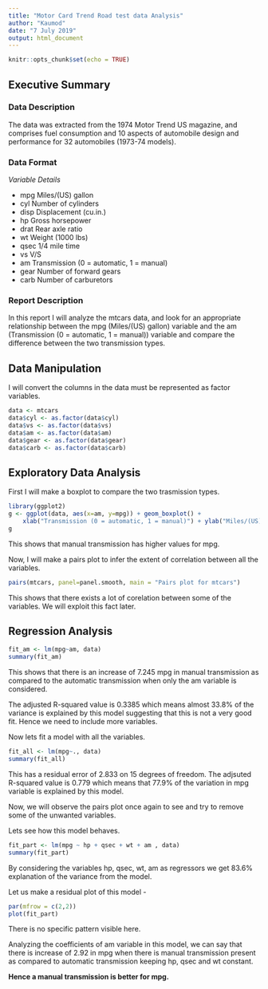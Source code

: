 ---
title: "Motor Card Trend Road test data Analysis"
author: "Kaumod"
date: "7 July 2019"
output: html_document
---

```{r setup, include=FALSE}
knitr::opts_chunk$set(echo = TRUE)
```

## Executive Summary

### Data Description

The data was extracted from the 1974 Motor Trend US magazine, and comprises fuel consumption and 10 aspects of automobile design and performance for 32 automobiles (1973-74 models).

### Data Format

*Variable Details*

- mpg	    Miles/(US) gallon
- cyl	    Number of cylinders
- disp	    Displacement (cu.in.)
- hp	    Gross horsepower
- drat	    Rear axle ratio
- wt	    Weight (1000 lbs)
- qsec	    1/4 mile time
- vs	    V/S
- am	    Transmission (0 = automatic, 1 = manual)
- gear	    Number of forward gears
- carb	    Number of carburetors

### Report Description

In this report I will analyze the mtcars data, and look for an appropriate relationship between the mpg (Miles/(US) gallon) variable and the am (Transmission (0 = automatic, 1 = manual)) variable and compare the difference between the two transmission types.

## Data Manipulation

I will convert the columns in the data must be represented as factor variables.
```{r data_handling}
data <- mtcars
data$cyl <- as.factor(data$cyl)
data$vs <- as.factor(data$vs)
data$am <- as.factor(data$am)
data$gear <- as.factor(data$gear)
data$carb <- as.factor(data$carb)
```

## Exploratory Data Analysis

First I will make a boxplot to compare the two trasmission types.

```{r boxplot, fig.height=1.5, fig.width=2.5}
library(ggplot2)
g <- ggplot(data, aes(x=am, y=mpg)) + geom_boxplot() + 
    xlab("Transmission (0 = automatic, 1 = manual)") + ylab("Miles/(US) gallon")
g
```
This shows that manual transmission has higher values for mpg.

Now, I will make a pairs plot to infer the extent of correlation between all the variables.

```{r pairs_plot, fig.height=5, fig.width=7}
pairs(mtcars, panel=panel.smooth, main = "Pairs plot for mtcars")
```

This shows that there exists a lot of corelation between some of the variables.
We will exploit this fact later.

## Regression Analysis

```{r fit_am}
fit_am <- lm(mpg~am, data)
summary(fit_am)
```

This shows that there is an increase of 7.245 mpg in manual transmission as compared to the automatic transmission when only the am variable is considered.

The adjusted R-squared value is 0.3385 which means almost 33.8% of the variance is explained by this model suggesting that this is not a very good fit. Hence we need to include more variables.

Now lets fit a model with all the variables.
```{r fit_all}
fit_all <- lm(mpg~., data)
summary(fit_all)
```
This has a residual error of 2.833 on 15 degrees of freedom. The adjsuted R-squared value is 0.779 which means that 77.9% of the variation in mpg variable is explained by this model.

Now, we will observe the pairs plot once again to see and try to remove some of the unwanted variables.

Lets see how this model behaves.
```{r fit_part}
fit_part <- lm(mpg ~ hp + qsec + wt + am , data)
summary(fit_part)
```

By considering the variables hp, qsec, wt, am as regressors we get 83.6% explanation of the variance from the model.

Let us make a residual plot of this model - 

```{r residual_plot}
par(mfrow = c(2,2))
plot(fit_part)
```

There is no specific pattern visible here.

Analyzing the coefficients of am variable in this model, we can say that there is increase of 2.92 in mpg when there is manual transmission present as compared to automatic transmission keeping hp, qsec and wt constant.

**Hence a manual transmission is better for mpg.**

